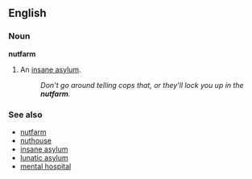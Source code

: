 ==English==

===Noun===
'''nutfarm'''
# ''{{slang}}'' An [[insane asylum]].
#:''Don't go around telling cops that, or they'll lock you up in the '''nutfarm'''.''


===See also===
*[[nutfarm]]
*[[nuthouse]]
*[[insane asylum]]
*[[lunatic asylum]]
*[[mental hospital]]